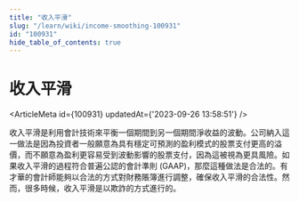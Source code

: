 ```yaml
---
title: "收入平滑"
slug: "/learn/wiki/income-smoothing-100931"
id: "100931"
hide_table_of_contents: true
---
```



# 收入平滑

<ArticleMeta id={100931} updatedAt={'2023-09-26 13:58:51'} />
<div className='border-solid border-b border-t-0 my-4 border-[var(--ifm-color-gray-300)]' />

收入平滑是利用會計技術來平衡一個期間到另一個期間淨收益的波動。公司納入這一做法是因為投資者一般願意為具有穩定可預測的盈利模式的股票支付更高的溢價，而不願意為盈利更容易受到波動影響的股票支付，因為這被視為更具風險。如果收入平滑的過程符合普遍公認的會計準則 (GAAP)，那麼這種做法是合法的。有才華的會計師能夠以合法的方式對財務賬簿進行調整，確保收入平滑的合法性。然而，很多時候，收入平滑是以欺詐的方式進行的。
